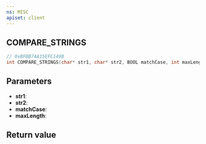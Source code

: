 ```yaml
---
ns: MISC
apiset: client
---
```

## COMPARE_STRINGS

```c
// 0xBFBB74A15EFC149B
int COMPARE_STRINGS(char* str1, char* str2, BOOL matchCase, int maxLength);
```


## Parameters
* **str1**:
* **str2**:
* **matchCase**:
* **maxLength**:

## Return value
